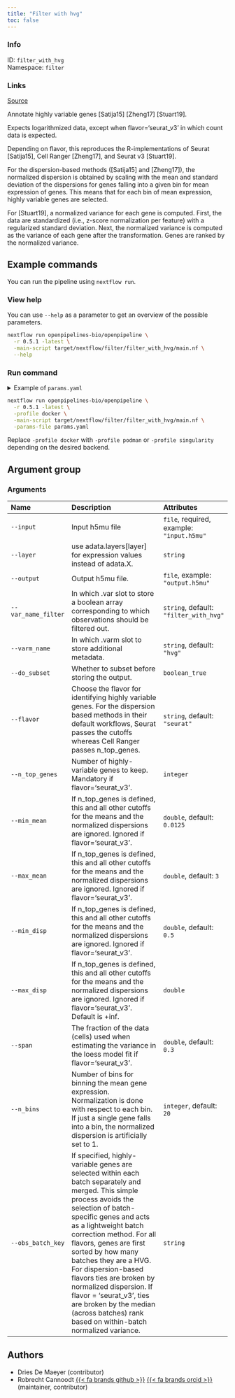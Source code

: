 ```yaml
---
title: "Filter with hvg"
toc: false
---
```


::: {.column-margin}

### Info

ID: `filter_with_hvg`  
Namespace: `filter`

### Links
[Source](https://github.com/openpipelines-bio/openpipeline/blob/main/src/filter/filter_with_hvg){.btn-action .btn-sm .btn-info .btn role="button"}

:::

Annotate highly variable genes [Satija15] [Zheng17] [Stuart19].

Expects logarithmized data, except when flavor='seurat_v3' in which count data is expected.

Depending on flavor, this reproduces the R-implementations of Seurat [Satija15], Cell Ranger [Zheng17], and Seurat v3 [Stuart19].

For the dispersion-based methods ([Satija15] and [Zheng17]), the normalized dispersion is obtained by scaling with the mean and standard deviation of the dispersions for genes falling into a given bin for mean expression of genes. This means that for each bin of mean expression, highly variable genes are selected.

For [Stuart19], a normalized variance for each gene is computed. First, the data are standardized (i.e., z-score normalization per feature) with a regularized standard deviation. Next, the normalized variance is computed as the variance of each gene after the transformation. Genes are ranked by the normalized variance.


## Example commands

You can run the pipeline using `nextflow run`.

### View help

You can use `--help` as a parameter to get an overview of the possible parameters.

```bash
nextflow run openpipelines-bio/openpipeline \
  -r 0.5.1 -latest \
  -main-script target/nextflow/filter/filter_with_hvg/main.nf \
  --help
```

### Run command

<details>
<summary>Example of `params.yaml`</summary>
```yaml
# Arguments
input: # please fill in - example: "input.h5mu"
modality: "rna"
# layer: "foo"
# output: "$id.$key.output.h5mu"
var_name_filter: "filter_with_hvg"
varm_name: "hvg"
do_subset: false
flavor: "seurat"
# n_top_genes: 123
min_mean: 0.0125
max_mean: 3
min_disp: 0.5
# max_disp: 123.0
span: 0.3
n_bins: 20
# obs_batch_key: "foo"

# Nextflow input-output arguments
publish_dir: # please fill in - example: "output/"
# param_list: "my_params.yaml"
```
</details>

```bash
nextflow run openpipelines-bio/openpipeline \
  -r 0.5.1 -latest \
  -profile docker \
  -main-script target/nextflow/filter/filter_with_hvg/main.nf \
  -params-file params.yaml
```

:::{.callout-note}
Replace `-profile docker` with `-profile podman` or `-profile singularity` depending on the desired backend.
:::

## Argument group

### Arguments

|Name                |Description                                                                                                                                                                                                                                                                                                                                                                                                                                                                                 |Attributes                                |
|:-------------------|:-------------------------------------------------------------------------------------------------------------------------------------------------------------------------------------------------------------------------------------------------------------------------------------------------------------------------------------------------------------------------------------------------------------------------------------------------------------------------------------------|:-----------------------------------------|
|`--input`           |Input h5mu file                                                                                                                                                                                                                                                                                                                                                                                                                                                                             |`file`, required, example: `"input.h5mu"` |
|`--layer`           |use adata.layers[layer] for expression values instead of adata.X.                                                                                                                                                                                                                                                                                                                                                                                                                           |`string`                                  |
|`--output`          |Output h5mu file.                                                                                                                                                                                                                                                                                                                                                                                                                                                                           |`file`, example: `"output.h5mu"`          |
|`--var_name_filter` |In which .var slot to store a boolean array corresponding to which observations should be filtered out.                                                                                                                                                                                                                                                                                                                                                                                     |`string`, default: `"filter_with_hvg"`    |
|`--varm_name`       |In which .varm slot to store additional metadata.                                                                                                                                                                                                                                                                                                                                                                                                                                           |`string`, default: `"hvg"`                |
|`--do_subset`       |Whether to subset before storing the output.                                                                                                                                                                                                                                                                                                                                                                                                                                                |`boolean_true`                            |
|`--flavor`          |Choose the flavor for identifying highly variable genes. For the dispersion based methods in their default workflows, Seurat passes the cutoffs whereas Cell Ranger passes n_top_genes.                                                                                                                                                                                                                                                                                                     |`string`, default: `"seurat"`             |
|`--n_top_genes`     |Number of highly-variable genes to keep. Mandatory if flavor='seurat_v3'.                                                                                                                                                                                                                                                                                                                                                                                                                   |`integer`                                 |
|`--min_mean`        |If n_top_genes is defined, this and all other cutoffs for the means and the normalized dispersions are ignored. Ignored if flavor='seurat_v3'.                                                                                                                                                                                                                                                                                                                                              |`double`, default: `0.0125`               |
|`--max_mean`        |If n_top_genes is defined, this and all other cutoffs for the means and the normalized dispersions are ignored. Ignored if flavor='seurat_v3'.                                                                                                                                                                                                                                                                                                                                              |`double`, default: `3`                    |
|`--min_disp`        |If n_top_genes is defined, this and all other cutoffs for the means and the normalized dispersions are ignored. Ignored if flavor='seurat_v3'.                                                                                                                                                                                                                                                                                                                                              |`double`, default: `0.5`                  |
|`--max_disp`        |If n_top_genes is defined, this and all other cutoffs for the means and the normalized dispersions are ignored. Ignored if flavor='seurat_v3'. Default is +inf.                                                                                                                                                                                                                                                                                                                             |`double`                                  |
|`--span`            |The fraction of the data (cells) used when estimating the variance in the loess model fit if flavor='seurat_v3'.                                                                                                                                                                                                                                                                                                                                                                            |`double`, default: `0.3`                  |
|`--n_bins`          |Number of bins for binning the mean gene expression. Normalization is done with respect to each bin. If just a single gene falls into a bin, the normalized dispersion is artificially set to 1.                                                                                                                                                                                                                                                                                            |`integer`, default: `20`                  |
|`--obs_batch_key`   |If specified, highly-variable genes are selected within each batch separately and merged. This simple  process avoids the selection of batch-specific genes and acts as a lightweight batch correction method.  For all flavors, genes are first sorted by how many batches they are a HVG. For dispersion-based flavors  ties are broken by normalized dispersion. If flavor = 'seurat_v3', ties are broken by the median (across batches) rank based on within-batch normalized variance. |`string`                                  |

## Authors

  * Dries De Maeyer (contributor)
  * Robrecht Cannoodt [{{< fa brands github >}}](https://github.com/rcannood) [{{< fa brands orcid >}}](https://orcid.org/0000-0003-3641-729X) (maintainer, contributor)
